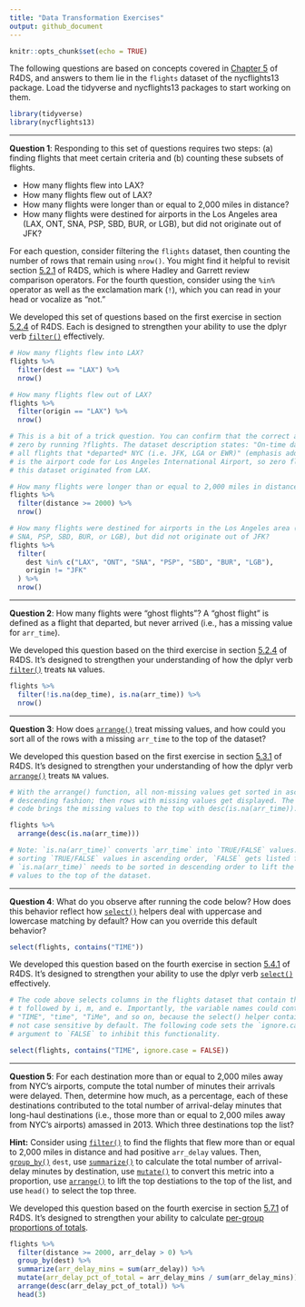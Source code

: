```yaml
---
title: "Data Transformation Exercises"
output: github_document
---
```


```r
knitr::opts_chunk$set(echo = TRUE)
```

The following questions are based on concepts covered in [Chapter 5][chapter 5]
of R4DS, and answers to them lie in the `flights` dataset of the nycflights13
package. Load the tidyverse and nycflights13 packages to start working on them.

```r
library(tidyverse)
library(nycflights13)
```

--- 

**Question 1**:
Responding to this set of questions requires two steps: (a) finding flights that
meet certain criteria and (b) counting these subsets of flights.

 - How many flights flew into LAX?
 - How many flights flew out of LAX?
 - How many flights were longer than or equal to 2,000 miles in distance?
 - How many flights were destined for airports in the Los Angeles area (LAX, 
 ONT, SNA, PSP, SBD, BUR, or LGB), but did not originate out of JFK?

For each question, consider filtering the `flights` dataset, then counting the
number of rows that remain using `nrow()`. You might find it helpful to revisit
section [5.2.1][5.2.1] of R4DS, which is where Hadley and Garrett review
comparison operators. For the fourth question, consider using the `%in%`
operator as well as the exclamation mark (`!`), which you can read in your head
or vocalize as "not."

We developed this set of questions based on the first exercise in section
[5.2.4][5.2.4 Exercises] of R4DS. Each is designed to strengthen your ability to
use the dplyr verb [`filter()`][filter] effectively.

```r
# How many flights flew into LAX?
flights %>% 
  filter(dest == "LAX") %>% 
  nrow()

# How many flights flew out of LAX?
flights %>% 
  filter(origin == "LAX") %>% 
  nrow()

# This is a bit of a trick question. You can confirm that the correct answer is
# zero by running ?flights. The dataset description states: "On-time data for
# all flights that *departed* NYC (i.e. JFK, LGA or EWR)" (emphasis added). LAX
# is the airport code for Los Angeles International Airport, so zero flights in
# this dataset originated from LAX.

# How many flights were longer than or equal to 2,000 miles in distance?
flights %>% 
  filter(distance >= 2000) %>% 
  nrow()

# How many flights were destined for airports in the Los Angeles area (LAX, ONT, 
# SNA, PSP, SBD, BUR, or LGB), but did not originate out of JFK?
flights %>% 
  filter(
    dest %in% c("LAX", "ONT", "SNA", "PSP", "SBD", "BUR", "LGB"), 
    origin != "JFK"
  ) %>% 
  nrow()
```

---

**Question 2**:
How many flights were "ghost flights"? A "ghost flight" is defined as a flight 
that departed, but never arrived (i.e., has a missing value for `arr_time`).

We developed this question based on the third exercise in section [5.2.4][5.2.4
Exercises] of R4DS. It's designed to strengthen your understanding of how the
dplyr verb [`filter()`][filter] treats `NA` values.

```r
flights %>% 
  filter(!is.na(dep_time), is.na(arr_time)) %>% 
  nrow()
```

---

**Question 3**: 
How does [`arrange()`][arrange] treat missing values, and how could you sort all 
of the rows with a missing `arr_time` to the top of the dataset?

We developed this question based on the first exercise in section [5.3.1][5.3.1
Exercises] of R4DS. It's designed to strengthen your understanding of how the
dplyr verb [`arrange()`][arrange] treats `NA` values.

```r
# With the arrange() function, all non-missing values get sorted in ascending or
# descending fashion; then rows with missing values get displayed. The following
# code brings the missing values to the top with desc(is.na(arr_time)):

flights %>% 
  arrange(desc(is.na(arr_time)))

# Note: `is.na(arr_time)` converts `arr_time` into `TRUE/FALSE` values. When
# sorting `TRUE/FALSE` values in ascending order, `FALSE` gets listed first, so
# `is.na(arr_time)` needs to be sorted in descending order to lift the missing
# values to the top of the dataset.
```

---

**Question 4**:
What do you observe after running the code below? How does this behavior reflect 
how [`select()`][select] helpers deal with uppercase and lowercase matching by 
default? How can you override this default behavior? 

```r
select(flights, contains("TIME"))
```

We developed this question based on the fourth exercise in section [5.4.1][5.4.1
Exercises] of R4DS. It's designed to strengthen your ability to use the dplyr
verb [`select()`][select] effectively.

```r
# The code above selects columns in the flights dataset that contain the letter
# t followed by i, m, and e. Importantly, the variable names could contain
# "TIME", "time", "TiMe", and so on, because the select() helper contains() is
# not case sensitive by default. The following code sets the `ignore.case`
# argument to `FALSE` to inhibit this functionality.

select(flights, contains("TIME", ignore.case = FALSE))
```

---

**Question 5**:
For each destination more than or equal to 2,000 miles away from NYC's airports,
compute the total number of minutes their arrivals were delayed. Then, determine
how much, as a percentage, each of these destinations contributed to the total
number of arrival-delay minutes that long-haul destinations (i.e., those more
than or equal to 2,000 miles away from NYC's airports) amassed in 2013. Which
three destinations top the list?

**Hint:** Consider using [`filter()`][filter] to find the flights that flew more
than or equal to 2,000 miles in distance and had positive `arr_delay` values.
Then, [`group_by()`][summarize] `dest`, use [`summarize()`][summarize] to
calculate the total number of arrival-delay minutes by destination, use
[`mutate()`][mutate] to convert this metric into a proportion, use
[`arrange()`][arrange] to lift the top destiations to the top of the list, and
use `head()` to select the top three.

We developed this question based on the fourth exercise in section [5.7.1][5.7.1
Exercises] of R4DS. It's designed to strengthen your ability to calculate
[per-group proportions of totals][grouped mutates].

```r
flights %>%
  filter(distance >= 2000, arr_delay > 0) %>%
  group_by(dest) %>%
  summarize(arr_delay_mins = sum(arr_delay)) %>%
  mutate(arr_delay_pct_of_total = arr_delay_mins / sum(arr_delay_mins)) %>%
  arrange(desc(arr_delay_pct_of_total)) %>% 
  head(3)
```

[5.2.1]: https://r4ds.had.co.nz/transform.html#comparisons
[5.2.4 Exercises]: http://r4ds.had.co.nz/transform.html#exercises-7
[5.3.1 Exercises]: http://r4ds.had.co.nz/transform.html#exercises-8
[5.4.1 Exercises]: http://r4ds.had.co.nz/transform.html#exercises-9
[5.7.1 Exercises]: http://r4ds.had.co.nz/transform.html#exercises-12
[chapter 5]: https://r4ds.had.co.nz/transform.html
[filter]: http://r4ds.had.co.nz/transform.html#filter-rows-with-filter
[arrange]: http://r4ds.had.co.nz/transform.html#arrange-rows-with-arrange
[select]: http://r4ds.had.co.nz/transform.html#select-columns-with-select
[mutate]: http://r4ds.had.co.nz/transform.html#add-new-variables-with-mutate
[grouped mutates]: http://r4ds.had.co.nz/transform.html#grouped-mutates-and-filters
[summarize]: http://r4ds.had.co.nz/transform.html#grouped-summaries-with-summarise
